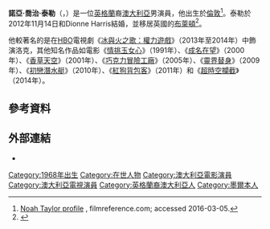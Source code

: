 {{noteTA
|G1=Show
|G2=Movie
|G3=TV
|1=zh:佐治;zh-hans:乔治;zh-hk:佐治;zh-sg:乔治;zh-tw:喬治;zh-cn:乔治
}}
{{Infobox entertainer
| type        = 男演員
| name        = 諾亞·泰勒
| foreignname = Noah Taylor
| image       = Noah Taylor (29694898461).jpg
| imagesize   = 
| caption     = 泰勒於2016年
| birthname   = 諾亞·喬治·泰勒<br>（Noah George Taylor）
| birth_date  = {{Birth date and age|df=yes|1969|09|04}}
| birth_place = {{ENG}}[[倫敦|倫敦]]
| residence   = {{ENG}}[[東薩塞克斯郡|東薩塞克斯郡]]，[[布萊頓|布萊頓]]
| occupation  = 演員，藝術家
| yearsactive = 1987年至今
| spouse      = Dionne Harris（2012年至今）
| children    =                                                  
| awards      = 
}}

'''諾亞·喬治·泰勒'''（{{lang-en|'''Noah George Taylor'''}}，{{bd|1969年|9月4日}}）是一位[[英格蘭|英格蘭]]裔[[澳大利亞|澳大利亞]]男演員，他出生於[[倫敦|倫敦]]<ref>[http://www.filmreference.com/film/37/Noah-Taylor.html Noah Taylor profile] {{Wayback|url=http://www.filmreference.com/film/37/Noah-Taylor.html |date=20180914022544 }}, filmreference.com; accessed 2016-03-05.</ref>。泰勒於2012年11月14日和Dionne Harris結婚，並移居英國的[[布萊頓|布萊頓]]<ref>{{Cite web |url=http://www.theguardian.com/film/2012/aug/30/noah-taylor-actor-australian-brighton |title=Noah Taylor: 'I'm more of a cat person' |accessdate=2016-03-24 |archive-date=2016-03-05 |archive-url=https://web.archive.org/web/20160305021802/http://www.theguardian.com/film/2012/aug/30/noah-taylor-actor-australian-brighton |dead-url=no }}</ref>。

他較著名的是在[[HBO|HBO]]電視劇《[[冰與火之歌：權力遊戲|冰與火之歌：權力遊戲]]》（2013年至2014年）中飾演洛克，其他知名作品如電影《[[情挑玉女心|情挑玉女心]]》（1991年）、《[[成名在望|成名在望]]》（2000年）、《[[香草天空|香草天空]]》（2001年）、《[[巧克力冒險工廠|巧克力冒險工廠]]》（2005年）、《[[靈界替身|靈界替身]]》（2009年）、《[[初戀潛水艇|初戀潛水艇]]》（2010年）、《[[紅狗背包客|紅狗背包客]]》（2011年）和《[[超時空攔截|超時空攔截]]》（2014年）。

==參考資料==
{{Reflist}}

== 外部連結 ==
*{{IMDb name|852965|Noah Taylor}}

{{Authority control}}

{{DEFAULTSORT: Taylor, Noah}}
[[Category:1968年出生|Category:1968年出生]]
[[Category:在世人物|Category:在世人物]]
[[Category:澳大利亞電影演員|Category:澳大利亞電影演員]]
[[Category:澳大利亞電視演員|Category:澳大利亞電視演員]]
[[Category:英格蘭裔澳大利亞人|Category:英格蘭裔澳大利亞人]]
[[Category:墨爾本人|Category:墨爾本人]]